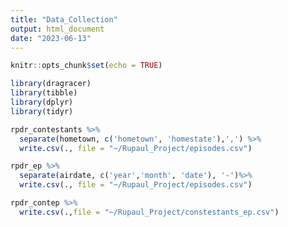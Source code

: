 ---
title: "Data_Collection"
output: html_document
date: "2023-06-13"
---

```{r setup, include=FALSE}
knitr::opts_chunk$set(echo = TRUE)

library(dragracer)
library(tibble)
library(dplyr)
library(tidyr)

```

```{r warning=FALSE}
rpdr_contestants %>%
  separate(hometown, c('hometown', 'homestate'),',') %>%
  write.csv(., file = "~/Rupaul_Project/episodes.csv")


```

```{r}
rpdr_ep %>%
  separate(airdate, c('year','month', 'date'), '-')%>%
  write.csv(., file = "~/Rupaul_Project/episodes.csv")
```

```{r}
rpdr_contep %>%
  write.csv(.,file = "~/Rupaul_Project/constestants_ep.csv")

```
